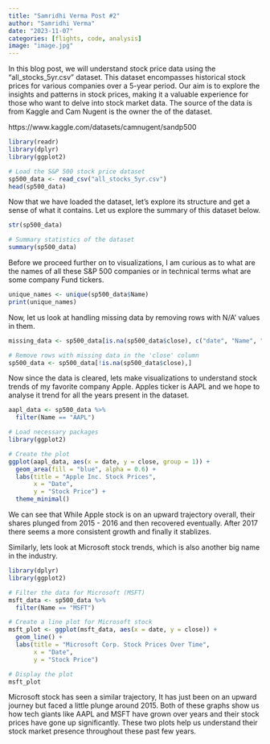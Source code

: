 ```yaml
---
title: "Samridhi Verma Post #2"
author: "Samridhi Verma"
date: "2023-11-07"
categories: [flights, code, analysis]
image: "image.jpg"
---
```


In this blog post, we will understand stock price data using the "all_stocks_5yr.csv" dataset. This dataset encompasses historical stock prices for various companies over a 5-year period. Our aim is to explore the insights and patterns in stock prices, making it a valuable experience for those who want to delve into stock market data. The source of the data is from Kaggle and Cam Nugent is the owner the of the dataset.

https://www.kaggle.com/datasets/camnugent/sandp500

```r
library(readr)
library(dplyr)
library(ggplot2)

# Load the S&P 500 stock price dataset
sp500_data <- read_csv("all_stocks_5yr.csv")
head(sp500_data)
```

Now that we have loaded the dataset, let's explore its structure and get a sense of what it contains. Let us explore the summary of this dataset below.

```r
str(sp500_data)

# Summary statistics of the dataset
summary(sp500_data)
```

Before we proceed further on to visualizations, I am curious as to what are the names of all these S&P 500 companies or in technical terms what are some company Fund tickers.

```r
unique_names <- unique(sp500_data$Name)
print(unique_names)
```

Now, let us look at handling missing data by removing rows with N/A' values in them.

```r

missing_data <- sp500_data[is.na(sp500_data$close), c("date", "Name", "close")]

# Remove rows with missing data in the 'close' column
sp500_data <- sp500_data[!is.na(sp500_data$close),]
```

Now since the data is cleared, lets make visualizations to understand stock trends of my favorite company Apple. Apples ticker is AAPL and we hope to analyse it trend for all the years present in the dataset.

```r
aapl_data <- sp500_data %>%
  filter(Name == "AAPL")

# Load necessary packages
library(ggplot2)

# Create the plot
ggplot(aapl_data, aes(x = date, y = close, group = 1)) +
  geom_area(fill = "blue", alpha = 0.6) +
  labs(title = "Apple Inc. Stock Prices",
       x = "Date",
       y = "Stock Price") +
  theme_minimal()
```

We can see that While Apple stock is on an upward trajectory overall, their shares plunged from 2015 - 2016 and then recovered eventually. After 2017 there seems a more consistent growth and finally it stablizes.

Similarly, lets look at Microsoft stock trends, which is also another big name in the industry.

```r
library(dplyr)
library(ggplot2)

# Filter the data for Microsoft (MSFT)
msft_data <- sp500_data %>%
  filter(Name == "MSFT")

# Create a line plot for Microsoft stock
msft_plot <- ggplot(msft_data, aes(x = date, y = close)) +
  geom_line() +
  labs(title = "Microsoft Corp. Stock Prices Over Time",
       x = "Date",
       y = "Stock Price")

# Display the plot
msft_plot
```

Microsoft stock has seen a similar trajectory, It has just been on an upward journey but faced a little plunge around 2015. Both of these graphs show us how tech giants like AAPL and MSFT have grown over years and their stock prices have gone up significantly. These two plots help us understand their stock market presence throughout these past few years.
